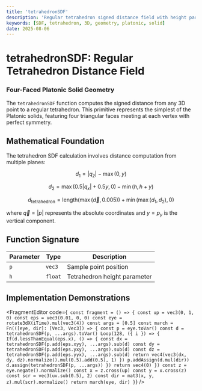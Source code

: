 ```yaml
---
title: 'tetrahedronSDF'
description: 'Regular tetrahedron signed distance field with height parameter'
keywords: [SDF, tetrahedron, 3D, geometry, platonic, solid]
date: 2025-08-06
---
```



# tetrahedronSDF: Regular Tetrahedron Distance Field

### Four-Faced Platonic Solid Geometry

The `tetrahedronSDF` function computes the signed distance from any 3D point to a regular tetrahedron. This primitive represents the simplest of the Platonic solids, featuring four triangular faces meeting at each vertex with perfect symmetry.

## Mathematical Foundation

The tetrahedron SDF calculation involves distance computation from multiple planes:

$$
d_1 = |q_z| - \max(0, y)
$$

$$
d_2 = \max(0.5|q_x| + 0.5y, 0) - \min(h, h + y)
$$

$$
d_{\text{tetrahedron}} = \text{length}(\max(\vec{d}, 0.005)) + \min(\max(d_1, d_2), 0)
$$

where $\vec{q} = |p|$ represents the absolute coordinates and $y = p_y$ is the vertical component.

## Function Signature

| Parameter | Type    | Description                  |
| --------- | ------- | ---------------------------- |
| `p`       | `vec3`  | Sample point position        |
| `h`       | `float` | Tetrahedron height parameter |

## Implementation Demonstrations

<FragmentEditor
        code={`
const fragment = () => {
        const up = vec3(0, 1, 0)
        const eps = vec3(0.01, 0, 0)
        const eye = rotate3dX(iTime).mul(vec3(4))
        const args = [0.5]
        const march = Fn(([eye, dir]: [Vec3, Vec3]) => {
                const p = eye.toVar()
                const d = tetrahedronSDF(p, ...args).toVar()
                Loop(128, ({ i }) => {
                        If(d.lessThanEqual(eps.x), () => {
                                const dx = tetrahedronSDF(p.add(eps.xyy), ...args).sub(d)
                                const dy = tetrahedronSDF(p.add(eps.yxy), ...args).sub(d)
                                const dz = tetrahedronSDF(p.add(eps.yyx), ...args).sub(d)
                                return vec4(vec3(dx, dy, dz).normalize().mul(0.5).add(0.5), 1)
                        })
                        p.addAssign(d.mul(dir))
                        d.assign(tetrahedronSDF(p, ...args))
                })
                return vec4(0)
        })
        const z = eye.negate().normalize()
        const x = z.cross(up)
        const y = x.cross(z)
        const scr = vec3(uv.sub(0.5), 2)
        const dir = mat3(x, y, z).mul(scr).normalize()
        return march(eye, dir)
}`}
/>
